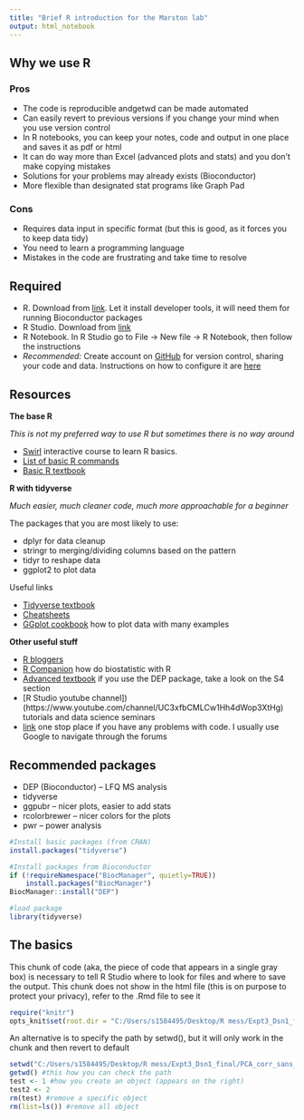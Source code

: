 ```yaml
---
title: "Brief R introduction for the Marston lab"
output: html_notebook
---
```


## Why we use R
### Pros
* The code is reproducible andgetwd can be made automated
* Can easily revert to previous versions if you change your mind when you use version control
* In R notebooks, you can keep your notes, code and output in one place and saves it as pdf or html
* It can do way more than Excel (advanced plots and stats) and you don't make copying mistakes
* Solutions for your problems may already exists (Bioconductor)
* More flexible than designated stat programs like Graph Pad

### Cons
* Requires data input in specific format (but this is good, as it forces you to keep data tidy)
* You need to learn a programming language
* Mistakes in the code are frustrating and take time to resolve

## Required
* R. Download from [link](https://cran.r-project.org/). Let it install developer tools, it will need them for running Bioconductor packages
* R Studio. Download from [link](https://www.rstudio.com/products/rstudio/)
* R Notebook. In R Studio go to File -> New file -> R Notebook, then follow the instructions
* _Recommended:_ Create account on [GitHub](https://github.com/) for version control, sharing your code and data. Instructions on how to configure it are [here](https://jennybc.github.io/2014-05-12-ubc/ubc-r/session03_git.html)

## Resources
__The base R__ 

_This is not my preferred way to use R but sometimes there is no way around_

* [Swirl](https://swirlstats.com/) interactive course to learn R basics. 
* [List of basic R commands](https://cran.r-project.org/doc/contrib/Short-refcard.pdf)
* [Basic R textbook](https://cran.r-project.org/doc/contrib/Paradis-rdebuts_en.pdf)

__R with tidyverse__

_Much easier, much cleaner code, much more approachable for a beginner_

The packages that you are most likely to use:

* dplyr for data cleanup
* stringr to merging/dividing columns based on the pattern
* tidyr to reshape data
* ggplot2 to plot data

Useful links

* [Tidyverse textbook](https://r4ds.had.co.nz/introduction.html)
* [Cheatsheets](https://www.rstudio.com/resources/cheatsheets/) 
* [GGplot cookbook](http://www.cookbook-r.com/Graphs/) how to plot data with many examples

__Other useful stuff__

* [R bloggers](https://www.r-bloggers.com/) 
* [R Companion](https://rcompanion.org/rcompanion/a_02.html) how do biostatistic with R
* [Advanced textbook](https://adv-r.hadley.nz/index.html) if you use the DEP package, take a look on the S4 section
* [R Studio youtube channel])(https://www.youtube.com/channel/UC3xfbCMLCw1Hh4dWop3XtHg) tutorials and data science seminars
* [link](https://stackoverflow.com/) one stop place if you have any problems with code. I usually use Google to navigate through the forums

## Recommended packages
* DEP (Bioconductor) -- LFQ MS analysis
* tidyverse 
* ggpubr -- nicer plots, easier to add stats
* rcolorbrewer -- nicer colors for the plots
* pwr -- power analysis


```r
#Install basic packages (from CRAN)
install.packages("tidyverse") 

#Install packages from Bioconductor
if (!requireNamespace("BiocManager", quietly=TRUE))
    install.packages("BiocManager")
BiocManager::install("DEP")

#load package
library(tidyverse)

```


## The basics
This chunk of code (aka, the piece of code that appears in a single gray box) is necessary to tell R Studio where to look for files and where to save the output. This chunk does not show in the html file (this is on purpose to protect your privacy), refer to the .Rmd file to see it
```r
require("knitr")
opts_knit$set(root.dir = "C:/Users/s1584495/Desktop/R mess/Expt3_Dsn1_final/PCA_corr_sans_notag")
```

An alternative is to specify the path by setwd(), but it will only work in the chunk and then revert to default
```r
setwd("C:/Users/s1584495/Desktop/R mess/Expt3_Dsn1_final/PCA_corr_sans_notag")
getwd() #this how you can check the path
test <- 1 #how you create an object (appears on the right)
test2 <- 2
rm(test) #remove a specific object
rm(list=ls()) #remove all object
```



